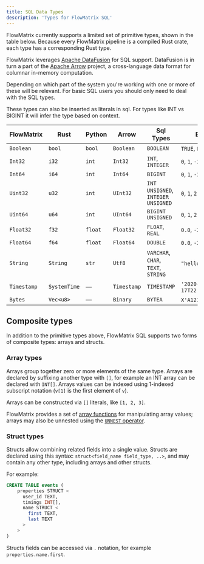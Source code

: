 ```yaml
---
title: SQL Data Types
description: 'Types for FlowMatrix SQL'
---
```

FlowMatrix currently supports a limited set of primitive types, shown in the table below.
Because every FlowMatrix pipeline is a compiled Rust crate, each type has a corresponding Rust type.

FlowMatrix leverages [Apache DataFusion](https://arrow.apache.org/datafusion/) for SQL support.
DataFusion is in turn a part of the [Apache Arrow](https://arrow.apache.org/) project,
a cross-language data format for columnar in-memory computation.

Depending on which part of the system you're working with one or more of these will be relevant.
For basic SQL users you should only need to deal with the SQL types.

These types can also be inserted as literals in sql.
For types like INT vs BIGINT it will infer the type based on context.

| FlowMatrix       | Rust          | Python          | Arrow          | Sql Types                      | Example Literals                                         |
|--------------|---------------|-----------------|----------------|--------------------------------|----------------------------------------------------------|
| `Boolean`    | `bool`        | `bool`          | `Boolean`      | `BOOLEAN`                      | `TRUE`, `FALSE`                                           |
| `Int32`      | `i32`         | `int`           | `Int32`        | `INT`, `INTEGER`               | `0`, `1`, `-2`                                            |
| `Int64`      | `i64`         | `int`           | `Int64`        | `BIGINT`                       | `0`, `1`, `-2`                                            |
| `Uint32`     | `u32`         | `int`           | `UInt32`       | `INT UNSIGNED`, `INTEGER UNSIGNED`| `0`, `1`, `2`                                        |
| `Uint64`     | `u64`         | `int`           | `UInt64`       | `BIGINT UNSIGNED`              | `0`, `1`, `2`                                             |
| `Float32`    | `f32`         | `float`          | `Float32`      | `FLOAT`, `REAL`                | `0.0`, `-2.4`, `1E-3`                                     |
| `Float64`    | `f64`         | `float`          | `Float64`      | `DOUBLE`                       | `0.0`, `-2.4`, `1E-35`                                    |
| `String`     | `String`      | `str`           | `Utf8`         | `VARCHAR`, `CHAR`, `TEXT`, `STRING`| `"hello"`, `"world"`                                  |
| `Timestamp`  | `SystemTime`  | —               | `Timestamp`    | `TIMESTAMP`                    | `'2020-01-01'`, `'2023-05-17T22:16:00.648662+00:00'`      |
| `Bytes`      | `Vec<u8>`     | —               | `Binary`       | `BYTEA`                        | `X'A123'` (hex)                                           |

## Composite types

In addition to the primitive types above, FlowMatrix SQL supports two forms of
composite types: arrays and structs.

### Array types

Arrays group together zero or more elements of the same type. Arrays are
declared by suffixing another type with `[]`, for example an INT array can be
declared with `INT[]`. Arrays values can be indexed using 1-indexed subscript
notation (`v[1]` is the first element of `v`).

Arrays can be constructed via `[]` literals, like `[1, 2, 3]`.

FlowMatrix provides a set of [array functions](/sql/scalar-functions/array) for
manipulating array values; arrays may also be unnested using the
[`UNNEST` operator](/sql/select-statements#unnest).


### Struct types

Structs allow combining related fields into a single value. Structs are declared
using this syntax: `struct<field_name field_type, ..>`, and may contain any other type,
including arrays and other structs.

For example:

```sql
CREATE TABLE events (
    properties STRUCT <
      user_id TEXT,
      timings INT[],
      name STRUCT <
        first TEXT,
        last TEXT
      >
    >
)
```

Structs fields can be accessed via `.` notation, for example `properties.name.first`.

